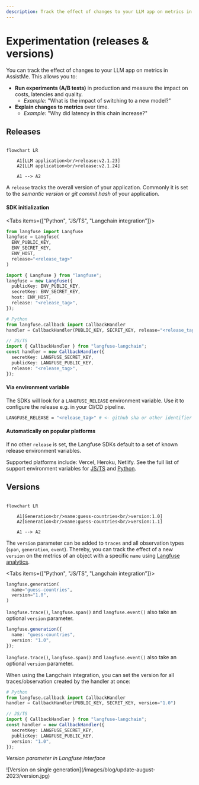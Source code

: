 ```yaml
---
description: Track the effect of changes to your LLM app on metrics in AssistMe using versions and releases.
---
```


# Experimentation (releases & versions)

You can track the effect of changes to your LLM app on metrics in AssistMe. This allows you to:

- **Run experiments (A/B tests)** in production and measure the impact on costs, latencies and quality.
  - _Example_: "What is the impact of switching to a new model?"
- **Explain changes to metrics** over time.
  - _Example:_ "Why did latency in this chain increase?"

## Releases

```mermaid

flowchart LR

    A1[LLM application<br/>release:v2.1.23]
    A2[LLM application<br/>release:v2.1.24]

    A1 --> A2
```

A `release` tracks the overall version of your application. Commonly it is set to the _semantic version_ or _git commit hash_ of your application.

#### SDK initialization

<Tabs items={["Python", "JS/TS", "Langchain integration"]}>

<Tab>

```python /release="<release_tag>"/
from langfuse import Langfuse
langfuse = Langfuse(
  ENV_PUBLIC_KEY,
  ENV_SECRET_KEY,
  ENV_HOST,
  release="<release_tag>"
)
```

</Tab><Tab>

```typescript /release: "<release_tag>"/
import { Langfuse } from "langfuse";
langfuse = new Langfuse({
  publicKey: ENV_PUBLIC_KEY,
  secretKey: ENV_SECRET_KEY,
  host: ENV_HOST,
  release: "<release_tag>",
});
```

</Tab><Tab>

```python /release="<release_tag>"/
# Python
from langfuse.callback import CallbackHandler
handler = CallbackHandler(PUBLIC_KEY, SECRET_KEY, release="<release_tag>")
```

```typescript /release: "<release_tag>"/
// JS/TS
import { CallbackHandler } from "langfuse-langchain";
const handler = new CallbackHandler({
  secretKey: LANGFUSE_SECRET_KEY,
  publicKey: LANGFUSE_PUBLIC_KEY,
  release: "<release_tag>",
});
```

</Tab>

</Tabs>

#### Via environment variable

The SDKs will look for a `LANGFUSE_RELEASE` environment variable. Use it to configure the release e.g. in your CI/CD pipeline.

```bash
LANGFUSE_RELEASE = "<release_tag>" # <- github sha or other identifier
```

#### Automatically on popular platforms

If no other `release` is set, the Langfuse SDKs default to a set of known release environment variables.

Supported platforms include: Vercel, Heroku, Netlify. See the full list of support environment variables for [JS/TS](https://github.com/langfuse/langfuse-js/blob/main/langfuse-core/src/release-env.ts) and [Python](https://github.com/langfuse/langfuse-python/blob/main/langfuse/environment.py#L3).

## Versions

```mermaid

flowchart LR

    A1[Generation<br/>name:guess-countries<br/>version:1.0]
    A2[Generation<br/>name:guess-countries<br/>version:1.1]

    A1 --> A2
```

The `version` parameter can be added to `traces` and all observation types (`span`, `generation`, `event`). Thereby, you can track the effect of a new `version` on the metrics of an object with a specific `name` using [Langfuse analytics](/docs/analytics).

<Tabs items={["Python", "JS/TS", "Langchain integration"]}>
<Tab>

```python /version="1.0"/
langfuse.generation(
  name="guess-countries",
  version="1.0",
)
```

`langfuse.trace()`, `langfuse.span()` and `langfuse.event()` also take an optional `version` parameter.

</Tab><Tab>

```typescript /version: "1.0"/
langfuse.generation({
  name: "guess-countries",
  version: "1.0",
});
```

`langfuse.trace()`, `langfuse.span()` and `langfuse.event()` also take an optional `version` parameter.

</Tab><Tab>

When using the Langchain integration, you can set the version for all traces/observation created by the handler at once:

```python /version="1.0"/
# Python
from langfuse.callback import CallbackHandler
handler = CallbackHandler(PUBLIC_KEY, SECRET_KEY, version="1.0")
```

```typescript /version: "1.0"/
// JS/TS
import { CallbackHandler } from "langfuse-langchain";
const handler = new CallbackHandler({
  secretKey: LANGFUSE_SECRET_KEY,
  publicKey: LANGFUSE_PUBLIC_KEY,
  version: "1.0",
});
```

</Tab>
</Tabs>

_Version parameter in Langfuse interface_

<Frame border>
  ![Version on single generation](/images/blog/update-august-2023/version.jpg)
</Frame>
